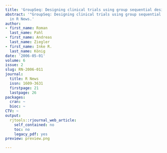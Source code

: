 ```yaml
---
title: 'GroupSeq: Designing clinical trials using group sequential designs'
abstract: '"GroupSeq: Designing clinical trials using group sequential designs" published
  in R News.'
author:
- first_name: Roman
  last_name: Pahl
- first_name: Andreas
  last_name: Ziegler
- first_name: Inke R.
  last_name: König
date: '2006-05-01'
volume: 6
issue: 2
slug: RN-2006-011
journal:
  title: R News
  issn: 1609-3631
  firstpage: 21
  lastpage: 26
packages:
  cran: ~
  bioc: ~
CTV: ~
output:
  rjtools::rjournal_web_article:
    self_contained: no
    toc: no
    legacy_pdf: yes
preview: preview.png

---
```

